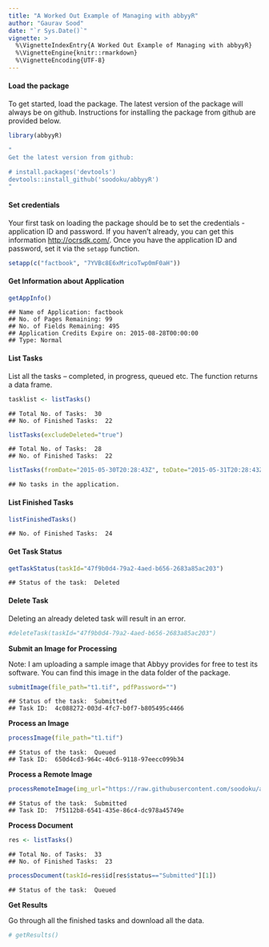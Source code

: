 ```yaml
---
title: "A Worked Out Example of Managing with abbyyR"
author: "Gaurav Sood"
date: "`r Sys.Date()`"
vignette: >
  %\VignetteIndexEntry{A Worked Out Example of Managing with abbyyR}
  %\VignetteEngine{knitr::rmarkdown}
  %\VignetteEncoding{UTF-8}
---
```


#### Load the package

To get started, load the package. The latest version of the package will always be on github. Instructions for installing the package from github are provided below.



```r
library(abbyyR)
```


```r
"
Get the latest version from github:

# install.packages('devtools')
devtools::install_github('soodoku/abbyyR')
"
```

#### Set credentials

Your first task on loading the package should be to set the credentials - application ID and password. If you haven't already, you can get this information 
[http://ocrsdk.com/](http://ocrsdk.com/). Once you have the application ID and password, set it via the `setapp` function. 


```r
setapp(c("factbook", "7YVBc8E6xMricoTwp0mF0aH"))
```

#### Get Information about Application


```r
getAppInfo()
```

```
## Name of Application: factbook
## No. of Pages Remaining: 99
## No. of Fields Remaining: 495
## Application Credits Expire on: 2015-08-28T00:00:00
## Type: Normal
```

#### List Tasks 

List all the tasks -- completed, in progress, queued etc. The function returns a data frame.


```r
tasklist <- listTasks()
```

```
## Total No. of Tasks:  30 
## No. of Finished Tasks:  22
```

```r
listTasks(excludeDeleted="true")
```

```
## Total No. of Tasks:  28 
## No. of Finished Tasks:  22
```

```r
listTasks(fromDate="2015-05-30T20:28:43Z", toDate="2015-05-31T20:28:43Z")
```

```
## No tasks in the application.
```

#### List Finished Tasks


```r
listFinishedTasks()
```

```
## No. of Finished Tasks:  24
```

#### Get Task Status


```r
getTaskStatus(taskId="47f9b0d4-79a2-4aed-b656-2683a85ac203")
```

```
## Status of the task:  Deleted
```

#### Delete Task

Deleting an already deleted task will result in an error.


```r
#deleteTask(taskId="47f9b0d4-79a2-4aed-b656-2683a85ac203")
```

**Submit an Image for Processing**

Note: I am uploading a sample image that Abbyy provides for free to test its software. You can find this image in the data folder of the package.



```r
submitImage(file_path="t1.tif", pdfPassword="")
```

```
## Status of the task:  Submitted 
## Task ID:  4c088272-003d-4fc7-b0f7-b805495c4466
```

**Process an Image**


```r
processImage(file_path="t1.tif")
```

```
## Status of the task:  Queued 
## Task ID:  650d4cd3-964c-40c6-9118-97eecc099b34
```

**Process a Remote Image**


```r
processRemoteImage(img_url="https://raw.githubusercontent.com/soodoku/abbyyR/master/inst/extdata/t1.TIF")
```

```
## Status of the task:  Submitted 
## Task ID:  7f5112b8-6541-435e-86c4-dc978a45749e
```

**Process Document**


```r
res <- listTasks()
```

```
## Total No. of Tasks:  33 
## No. of Finished Tasks:  23
```

```r
processDocument(taskId=res$id[res$status=="Submitted"][1])
```

```
## Status of the task:  Queued
```

**Get Results**

Go through all the finished tasks and download all the data.


```r
# getResults()
```
